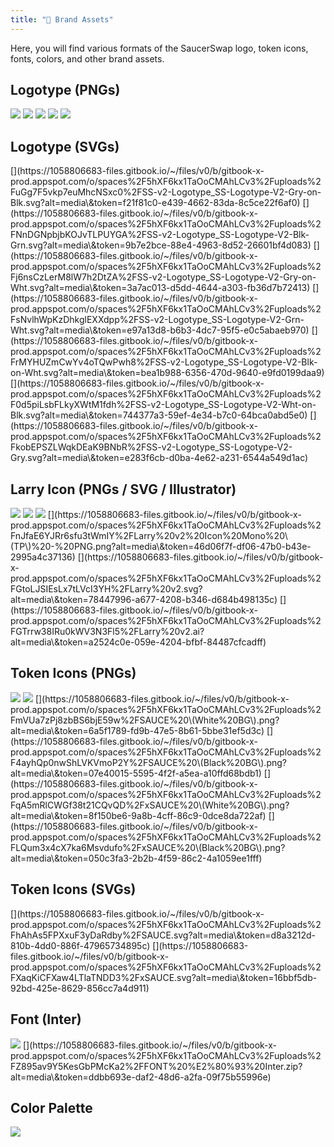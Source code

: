 ```yaml
---
title: "🎨 Brand Assets"
---
```


Here, you will find various formats of the SaucerSwap logo, token icons, fonts, colors, and other brand assets.

## Logotype (PNGs)

<Frame caption="SaucerSwap Logo Primary (Black BG) - PNG">
  <img src="/images/resources/files%2Fv0%2Fb%2Fgitbook-x-prod.appspot.com%2Fo%2Fspaces%252F5hXF6kx1TaOoCMAhLCv3%252Fuploads%252FlVY5kXwTMLke612reVlS%252FSaucerSwap%2520Logo%2520Primary%2520%28Black%2520BG%29%2520-%2520PNG.png" />
</Frame>

<Frame caption="SaucerSwap Logo Black (Transparent BG) - PNG">
  <img src="/images/resources/files%2Fv0%2Fb%2Fgitbook-x-prod.appspot.com%2Fo%2Fspaces%252F5hXF6kx1TaOoCMAhLCv3%252Fuploads%252FWje5XbL2cVfEdXmMzNSV%252FSaucerSwap%2520Logo%2520Primary%2520%28Black%2520Mono%29%2520-%2520PNG.png" />
</Frame>

<Frame caption="SaucerSwap Logo Inverse (White BG) - PNG">
  <img src="/images/resources/files%2Fv0%2Fb%2Fgitbook-x-prod.appspot.com%2Fo%2Fspaces%252F5hXF6kx1TaOoCMAhLCv3%252Fuploads%252FmUxrM867wVDTAteoBkB4%252FSaucerSwap%2520Logo%2520Secondary%2520%28White%2520BG%29%2520-%2520PNG.png" />
</Frame>

<Frame caption="SaucerSwap Logo Primary (Transparent BG) - PNG">
  <img src="/images/resources/files%2Fv0%2Fb%2Fgitbook-x-prod.appspot.com%2Fo%2Fspaces%252F5hXF6kx1TaOoCMAhLCv3%252Fuploads%252FjA6wNK81kOoGGLirDY57%252FSaucerSwap%2520Logo%2520W%2526G%2520%28TP%29%2520-%2520PNG.png" />
</Frame>

<Frame caption="SaucerSwap Logo White (Transparent BG) - PNG">
  <img src="/images/resources/files%2Fv0%2Fb%2Fgitbook-x-prod.appspot.com%2Fo%2Fspaces%252F5hXF6kx1TaOoCMAhLCv3%252Fuploads%252FEHDWxm3X4W9Gn9qhfRV8%252FSaucerSwap%2520Logo%2520Primary%2520%28White%2520Mono%29%2520-%2520PNG.png" />
</Frame>

## Logotype (SVGs)

<Frame caption="7KBSS-v2-Logotype_SS-Logotype-V2-Gry-on-Blk.svgimageSaucerSwap Logo Gray Monochromatic (Black BG) - SVG">
  [](https://1058806683-files.gitbook.io/~/files/v0/b/gitbook-x-prod.appspot.com/o/spaces%2F5hXF6kx1TaOoCMAhLCv3%2Fuploads%2FuGg7F5vkp7euMhcNSxc0%2FSS-v2-Logotype_SS-Logotype-V2-Gry-on-Blk.svg?alt=media\&token=f21f81c0-e439-4662-83da-8c5ce22f6af0)
</Frame>

<Frame caption="7KBSS-v2-Logotype_SS-Logotype-V2-Blk-Grn.svgimageSaucerSwap Logo Inverse (Transparent BG) - SVG">
  [](https://1058806683-files.gitbook.io/~/files/v0/b/gitbook-x-prod.appspot.com/o/spaces%2F5hXF6kx1TaOoCMAhLCv3%2Fuploads%2FNnDGNpbjbKOJvTLPUYGA%2FSS-v2-Logotype_SS-Logotype-V2-Blk-Grn.svg?alt=media\&token=9b7e2bce-88e4-4963-8d52-26601bf4d083)
</Frame>

<Frame caption="7KBSS-v2-Logotype_SS-Logotype-V2-Gry-on-Wht.svgimageSaucerSwap Logo Gray Monochromatic (White BG) - SVG">
  [](https://1058806683-files.gitbook.io/~/files/v0/b/gitbook-x-prod.appspot.com/o/spaces%2F5hXF6kx1TaOoCMAhLCv3%2Fuploads%2Fj6nsCzLerM8lW7h2DtZA%2FSS-v2-Logotype_SS-Logotype-V2-Gry-on-Wht.svg?alt=media\&token=3a7ac013-d5dd-4644-a303-fb36d7b72413)
</Frame>

<Frame caption="7KBSS-v2-Logotype_SS-Logotype-V2-Grn-Wht.svgimageSaucerSwap Logo Primary (Transparent BG) - SVG">
  [](https://1058806683-files.gitbook.io/~/files/v0/b/gitbook-x-prod.appspot.com/o/spaces%2F5hXF6kx1TaOoCMAhLCv3%2Fuploads%2FsNvlhWpKzDhkglEXXdpp%2FSS-v2-Logotype_SS-Logotype-V2-Grn-Wht.svg?alt=media\&token=e97a13d8-b6b3-4dc7-95f5-e0c5abaeb970)
</Frame>

<Frame caption="7KBSS-v2-Logotype_SS-Logotype-V2-Blk-on-Wht.svgimageSaucerSwap Logo Inverse (White BG) - SVG">
  [](https://1058806683-files.gitbook.io/~/files/v0/b/gitbook-x-prod.appspot.com/o/spaces%2F5hXF6kx1TaOoCMAhLCv3%2Fuploads%2FrMYHUZmCwYv4oTQwPwh8%2FSS-v2-Logotype_SS-Logotype-V2-Blk-on-Wht.svg?alt=media\&token=bea1b988-6356-470d-9640-e9fd0199daa9)
</Frame>

<Frame caption="7KBSS-v2-Logotype_SS-Logotype-V2-Wht-on-Blk.svgimageSaucerSwap Logo Primary (Black BG) - SVG">
  [](https://1058806683-files.gitbook.io/~/files/v0/b/gitbook-x-prod.appspot.com/o/spaces%2F5hXF6kx1TaOoCMAhLCv3%2Fuploads%2F0d5piLsbFLkyXWtM1fdh%2FSS-v2-Logotype_SS-Logotype-V2-Wht-on-Blk.svg?alt=media\&token=744377a3-59ef-4e34-b7c0-64bca0abd5e0)
</Frame>

<Frame caption="7KBSS-v2-Logotype_SS-Logotype-V2-Gry.svgimageSaucerSwap Logo Gray Monochromatic (Transparent BG) - SVG">
  [](https://1058806683-files.gitbook.io/~/files/v0/b/gitbook-x-prod.appspot.com/o/spaces%2F5hXF6kx1TaOoCMAhLCv3%2Fuploads%2FkobEPSZLWqkDEaK9BNbR%2FSS-v2-Logotype_SS-Logotype-V2-Gry.svg?alt=media\&token=e283f6cb-d0ba-4e62-a231-6544a549d1ac)
</Frame>

## Larry Icon (PNGs / SVG / Illustrator)

<Frame caption="SaucerSwap Larry Icon (Black BG) - PNG">
  <img src="/images/resources/files%2Fv0%2Fb%2Fgitbook-x-prod.appspot.com%2Fo%2Fspaces%252F5hXF6kx1TaOoCMAhLCv3%252Fuploads%252FIv9uAUqmYsS3FCKn6xSc%252FLarry%2520v2%2520Icon%2520Primary%2520%28Black%2520BG%29%2520-%2520PNG.png" />
</Frame>

<Frame caption="SaucerSwap Larry Icon (White BG) - PNG">
  <img src="/images/resources/files%2Fv0%2Fb%2Fgitbook-x-prod.appspot.com%2Fo%2Fspaces%252F5hXF6kx1TaOoCMAhLCv3%252Fuploads%252FidgLWpzMHuMJpS95REmJ%252FLarry%2520v2%2520Icon%2520Primary%2520%28White%2520BG%29%2520-%2520PNG.png" />
</Frame>

<Frame caption="SaucerSwap Larry Icon (Transparent BG) - PNG">
  <img src="/images/resources/files%2Fv0%2Fb%2Fgitbook-x-prod.appspot.com%2Fo%2Fspaces%252F5hXF6kx1TaOoCMAhLCv3%252Fuploads%252FcPY8fhnMeMceMq6zijJB%252FLarry%2520v2%2520Icon%2520Primary%2520%28TP%29%2520-%2520PNG.png" />
</Frame>

<Frame caption="78KBLarry v2 Icon Mono (TP) - PNG.pngimageSaucerSwap Larry Icon - Monochromatic (Black BG) - PNG">
  [](https://1058806683-files.gitbook.io/~/files/v0/b/gitbook-x-prod.appspot.com/o/spaces%2F5hXF6kx1TaOoCMAhLCv3%2Fuploads%2FnJfaE6YJRr6sfu3tWmIY%2FLarry%20v2%20Icon%20Mono%20\(TP\)%20-%20PNG.png?alt=media\&token=46d06f7f-df06-47b0-b43e-2995a4c37136)
</Frame>

<Frame caption="22KBLarry v2.svgimageSaucerSwap Larry Icon - Primary (Transparent BG) - SVG">
  [](https://1058806683-files.gitbook.io/~/files/v0/b/gitbook-x-prod.appspot.com/o/spaces%2F5hXF6kx1TaOoCMAhLCv3%2Fuploads%2FGtoLJSIEsLx7tLVcI3YH%2FLarry%20v2.svg?alt=media\&token=78447996-a677-4208-b346-d684b498135c)
</Frame>

<Frame caption="375KBLarry v2.aiSaucerSwap Larry Icon - Primary (Transparent BG) - Adobe Illustrator">
  [](https://1058806683-files.gitbook.io/~/files/v0/b/gitbook-x-prod.appspot.com/o/spaces%2F5hXF6kx1TaOoCMAhLCv3%2Fuploads%2FGTrrw38IRu0kWV3N3Fl5%2FLarry%20v2.ai?alt=media\&token=a2524c0e-059e-4204-bfbf-84487cfcadff)
</Frame>

## Token Icons (PNGs)

<Frame caption="SAUCE Token Icon (Transparent BG) - PNG">
  <img src="/images/resources/files%2Fv0%2Fb%2Fgitbook-x-prod.appspot.com%2Fo%2Fspaces%252F5hXF6kx1TaOoCMAhLCv3%252Fuploads%252F8fuKNcm587589fx03xJO%252FSAUCE%2520%28TP%29.png" />
</Frame>

<Frame caption="XSAUCE Token Icon (Transparent BG) - PNG">
  <img src="/images/resources/files%2Fv0%2Fb%2Fgitbook-x-prod.appspot.com%2Fo%2Fspaces%252F5hXF6kx1TaOoCMAhLCv3%252Fuploads%252FiTmmNRTxKQvaTXFoYFYm%252FxSAUCE%2520%28TP%29.png" />
</Frame>

<Frame caption="75KBSAUCE (White BG).pngimageSAUCE Token Icon (White BG) - PNG">
  [](https://1058806683-files.gitbook.io/~/files/v0/b/gitbook-x-prod.appspot.com/o/spaces%2F5hXF6kx1TaOoCMAhLCv3%2Fuploads%2FmVUa7zPj8zbBS6bjE59w%2FSAUCE%20\(White%20BG\).png?alt=media\&token=6a5f1789-fd9b-47e5-8b61-5bbe31ef5d3c)
</Frame>

<Frame caption="76KBSAUCE (Black BG).pngimageSAUCE Token Icon (Black BG) - PNG">
  [](https://1058806683-files.gitbook.io/~/files/v0/b/gitbook-x-prod.appspot.com/o/spaces%2F5hXF6kx1TaOoCMAhLCv3%2Fuploads%2F4ayhQp0nwShLVKVmoP2Y%2FSAUCE%20\(Black%20BG\).png?alt=media\&token=07e40015-5595-4f2f-a5ea-a10ffd68bdb1)
</Frame>

<Frame caption="166KBxSAUCE (White BG).pngimageXSAUCE Token Icon (White BG) - PNG">
  [](https://1058806683-files.gitbook.io/~/files/v0/b/gitbook-x-prod.appspot.com/o/spaces%2F5hXF6kx1TaOoCMAhLCv3%2Fuploads%2FqA5mRlCWGf38t21CQvQD%2FxSAUCE%20\(White%20BG\).png?alt=media\&token=8f150be6-9a8b-4cff-86c9-0dce8da722af)
</Frame>

<Frame caption="169KBxSAUCE (Black BG).pngimageXSAUCE Token Icon (Black BG) - PNG">
  [](https://1058806683-files.gitbook.io/~/files/v0/b/gitbook-x-prod.appspot.com/o/spaces%2F5hXF6kx1TaOoCMAhLCv3%2Fuploads%2FLQum3x4cX7ka6Msvdufo%2FxSAUCE%20\(Black%20BG\).png?alt=media\&token=050c3fa3-2b2b-4f59-86c2-4a1059ee1fff)
</Frame>

## Token Icons (SVGs)

<Frame caption="8KBSAUCE.svgimageSAUCE Token Icon (Transparent BG) - SVG">
  [](https://1058806683-files.gitbook.io/~/files/v0/b/gitbook-x-prod.appspot.com/o/spaces%2F5hXF6kx1TaOoCMAhLCv3%2Fuploads%2FhAhAs5FPXxuF3yDaRdby%2FSAUCE.svg?alt=media\&token=d8a3212d-810b-4dd0-886f-47965734895c)
</Frame>

<Frame caption="3KBxSAUCE.svgimageXSAUCE Token Icon (Transparent BG) - SVG">
  [](https://1058806683-files.gitbook.io/~/files/v0/b/gitbook-x-prod.appspot.com/o/spaces%2F5hXF6kx1TaOoCMAhLCv3%2Fuploads%2FXaqKiCFXaw4LTlaTNDD3%2FxSAUCE.svg?alt=media\&token=16bbf5db-92bd-425e-8629-856cc7a4d911)
</Frame>

## Font (Inter)

<Frame caption="SaucerSwap Brand Font Ex.">
  <img src="/images/resources/files%2Fv0%2Fb%2Fgitbook-x-prod.appspot.com%2Fo%2Fspaces%252F5hXF6kx1TaOoCMAhLCv3%252Fuploads%252FaOMX8N9NCDHgtILdHC3M%252FFont-Inter-Display-Plaque.png" />
</Frame>

<Frame caption="10MBFONT – Inter.ziparchiveSaucerSwap Brand Font (Inter)">
  [](https://1058806683-files.gitbook.io/~/files/v0/b/gitbook-x-prod.appspot.com/o/spaces%2F5hXF6kx1TaOoCMAhLCv3%2Fuploads%2FZ895av9Y5KesGbPMcKa2%2FFONT%20%E2%80%93%20Inter.zip?alt=media\&token=ddbb693e-daf2-48d6-a2fa-09f75b55996e)
</Frame>

## Color Palette

<Frame caption="SaucerSwap Primary and Secondary Color Palette">
  <img src="/images/resources/files%2Fv0%2Fb%2Fgitbook-x-prod.appspot.com%2Fo%2Fspaces%252F5hXF6kx1TaOoCMAhLCv3%252Fuploads%252FjO6Xc2w3cbq5Epin2zjQ%252FBRANDING-COLORS-SAUCERSWAP.png" />
</Frame>